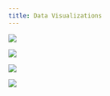 ```yaml
---
title: Data Visualizations
---
```


::: {.column-screen-inset-shaded}
![](2_Apple Card_tweets_by_label.png)
:::

::: {.column-screen-inset-shaded}
![](2_ImageNet Roulette_tweets_by_label.png)
:::

::: {.column-screen-inset-shaded}
![](2_Portrait AI_tweets_by_label.png)
:::

::: {.column-screen-inset-shaded}
![](2_tweets_by_label.png)
:::
